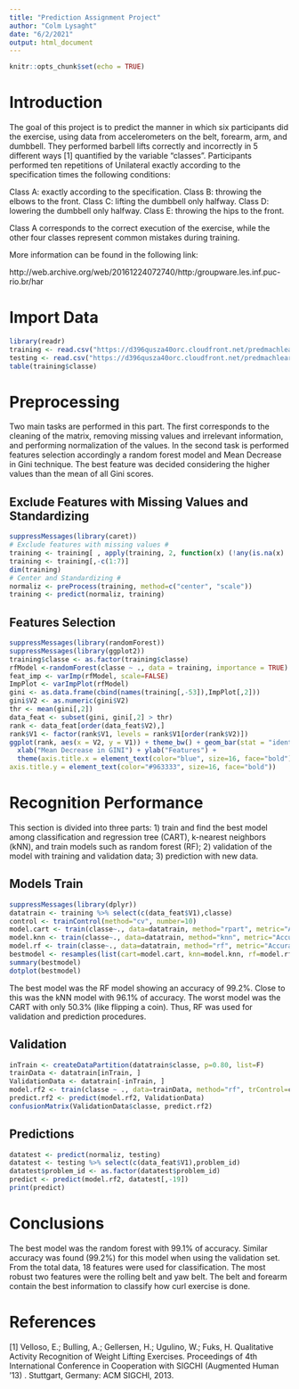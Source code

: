 ```yaml
---
title: "Prediction Assignment Project"
author: "Colm Lysaght"
date: "6/2/2021"
output: html_document
---
```


```r
knitr::opts_chunk$set(echo = TRUE)
```

# Introduction

The goal of this project is to predict the manner in which six participants did the exercise, using data from accelerometers on the belt, forearm, arm, and dumbbell. They performed barbell lifts correctly and incorrectly in 5 different ways [1] quantified by the variable "classes". Participants performed ten repetitions of Unilateral exactly according to the specification times the following conditions:

Class A: exactly according to the specification.
Class B: throwing the elbows to the front.
Class C: lifting the dumbbell only halfway.
Class D: lowering the dumbbell only halfway.
Class E: throwing the hips to the front.

Class A corresponds to the correct execution of the exercise, while the other four classes represent common mistakes during training.

More information can be found in the following link:

http://web.archive.org/web/20161224072740/http:/groupware.les.inf.puc-rio.br/har

# Import Data

```r
library(readr)
training <- read.csv("https://d396qusza40orc.cloudfront.net/predmachlearn/pml-training.csv")
testing <- read.csv("https://d396qusza40orc.cloudfront.net/predmachlearn/pml-testing.csv")
table(training$classe)
```

# Preprocessing

Two main tasks are performed in this part. The first corresponds to the cleaning of the matrix, removing missing values and irrelevant information, and performing normalization of the values. In the second task is performed features selection accordingly a random forest model and Mean Decrease in Gini technique. The best feature was decided considering the higher values than the mean of all Gini scores.

## Exclude Features with Missing Values and Standardizing

```r
suppressMessages(library(caret))
# Exclude features with missing values #
training <- training[ , apply(training, 2, function(x) (!any(is.na(x) | x == "")))]
training <- training[,-c(1:7)]
dim(training)
# Center and Standardizing #
normaliz <- preProcess(training, method=c("center", "scale"))
training <- predict(normaliz, training)
```

## Features Selection

```r
suppressMessages(library(randomForest))
suppressMessages(library(ggplot2))
training$classe <- as.factor(training$classe)
rfModel <-randomForest(classe ~ ., data = training, importance = TRUE)
feat_imp <- varImp(rfModel, scale=FALSE)
ImpPlot <- varImpPlot(rfModel)
gini <- as.data.frame(cbind(names(training[,-53]),ImpPlot[,2]))
gini$V2 <- as.numeric(gini$V2)
thr <- mean(gini[,2])
data_feat <- subset(gini, gini[,2] > thr)
rank <- data_feat[order(data_feat$V2),]
rank$V1 <- factor(rank$V1, levels = rank$V1[order(rank$V2)])
ggplot(rank, aes(x = V2, y = V1)) + theme_bw() + geom_bar(stat = "identity") + 
  xlab("Mean Decrease in GINI") + ylab("Features") +
  theme(axis.title.x = element_text(color="blue", size=16, face="bold"),
axis.title.y = element_text(color="#963333", size=16, face="bold"))
```

# Recognition Performance

This section is divided into three parts: 1) train and find the best model among classification and regression tree (CART), k-nearest neighbors (kNN), and train models such as random forest (RF); 2) validation of the model with training and validation data; 3) prediction with new data.

## Models Train

```r
suppressMessages(library(dplyr))
datatrain <- training %>% select(c(data_feat$V1),classe)
control <- trainControl(method="cv", number=10)
model.cart <- train(classe~., data=datatrain, method="rpart", metric="Accuracy", trControl=control)
model.knn <- train(classe~., data=datatrain, method="knn", metric="Accuracy", trControl=control)
model.rf <- train(classe~., data=datatrain, method="rf", metric="Accuracy", trControl=control)
bestmodel <- resamples(list(cart=model.cart, knn=model.knn, rf=model.rf))
summary(bestmodel)
dotplot(bestmodel)
```

The best model was the RF model showing an accuracy of 99.2%. Close to this was the kNN model with 96.1% of accuracy. The worst model was the CART with only 50.3% (like flipping a coin). Thus, RF was used for validation and prediction procedures.

## Validation

```r
inTrain <- createDataPartition(datatrain$classe, p=0.80, list=F)
trainData <- datatrain[inTrain, ]
ValidationData <- datatrain[-inTrain, ]
model.rf2 <- train(classe ~ ., data=trainData, method="rf", trControl=control)
predict.rf2 <- predict(model.rf2, ValidationData)
confusionMatrix(ValidationData$classe, predict.rf2)
```

## Predictions

```r
datatest <- predict(normaliz, testing)
datatest <- testing %>% select(c(data_feat$V1),problem_id)
datatest$problem_id <- as.factor(datatest$problem_id)
predict <- predict(model.rf2, datatest[,-19])
print(predict)
```

# Conclusions

The best model was the random forest with 99.1% of accuracy. Similar accuracy was found (99.2%) for this model when using the validation set. From the total data, 18 features were used for classification. The most robust two features were the rolling belt and yaw belt. The belt and forearm contain the best information to classify how curl exercise is done.

# References

[1] Velloso, E.; Bulling, A.; Gellersen, H.; Ugulino, W.; Fuks, H. Qualitative Activity Recognition of Weight Lifting Exercises. Proceedings of 4th International Conference in Cooperation with SIGCHI (Augmented Human '13) . Stuttgart, Germany: ACM SIGCHI, 2013.

